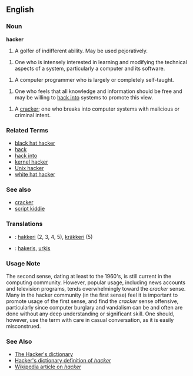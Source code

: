 ==English==

=== Noun ===
'''hacker'''
# A golfer of indifferent ability.  May be used pejoratively.
<!-- # One who [[hacks]].  --- Taking this out because it doesn't really apply to coughing, chopping things down or coping with a situation. -->
# One who is intensely interested in learning and modifying the technical aspects of a system, particularly a computer and its software.
<!-- # Those that program and use computers and technology enthusiastically, almost obsessively. --- This is too heavily biased toward programming and mere use instead of studying and tweaking -->
# A computer programmer who is largely or completely self-taught. <!-- I think self-teaching is more hackish than lack of formal training.  I think this is worth including somehow, but keep in mind that the NHD and Wikipedia are both better media for convenying finer points.  From a wiktionary point of view, the litmus test is whether one might use the word this way without also meaning one of the other senses.  I'm not entirely convinced, but I'm not violently opposed -->
<!-- # Someone with the ability to read [[machine code]].
   I've never seen this as particularly hackish.  Lots of 80-column minds can grasph machine code just fine, and I don't believe "I can read machine code" would cause that much of a stir among exprienced hackers -->
<!-- This next is intersting -- it's where a lot of the trouble starts.  I've reworded it to bring the belief about freedom of information to the front -->
# One who feels that all knowledge and information should be free and may be willing to [[hack into]] systems to promote this view.
<!-- # An ubergeek. --- Not sure.  Hacking isn't really about recognition -->
# A [[cracker]]; one who breaks into computer systems with malicious or criminal intent.  <!-- Moving [[black hat hacker]] and [[script kiddie]] to see also -->

===Related Terms===
*[[black hat hacker]]
*[[hack]]
*[[hack into]]
*[[kernel hacker]]
*[[Unix hacker]]
*[[white hat hacker]]

===See also===
*[[cracker]]
*[[script kiddie]]

===Translations===
*{{fi}}: [[hakkeri]] (2, 3, 4, 5), [[kräkkeri]] (5)
*{{lv}}: [[hakeris]], [[urķis]]

===Usage Note===

The second sense, dating at least to the 1960's, is still current in the computing community.  However, popular usage, including news accounts and television programs, tends overwhelmingly toward the ''cracker'' sense.  Many in the hacker community (in the first sense) feel it is important to promote usage of the first sense, and find the ''cracker'' sense offensive, particularly since computer burglary and vandalism can be and often are done without any deep understanding or significant skill.  One should, however, use the term with care in casual conversation, as it is easily misconstrued.

===See Also===

*[http://catb.org/~esr/jargon/index.html The Hacker's dictionary]
*[http://catb.org/~esr/jargon/html/H/hacker.html Hacker's dictionary definition of ''hacker'']
*[[w:hacker|Wikipedia article on ''hacker'']]